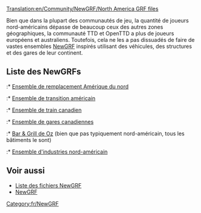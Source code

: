 [[Translation:en/Community/NewGRF/North America GRF files]]


{{fr/NewGRF Pays|
Drapeau=en/800px-Flag of the United States.png|
nom=États-Unis d'Amérique|
siteWeb=www.as-st.com/ttd/newusa/|
nomEnsemble=Ensemble de transition américain}}
Bien que dans la plupart des communautés de jeu, la quantité de joueurs nord-américains dépasse de beaucoup ceux des autres zones géographiques, la communauté TTD et OpenTTD a plus de joueurs européens et australiens. Toutefois, cela ne les a pas dissuadés de faire de vastes ensembles [[fr/Manual/NewGRF|NewGRF]] inspirés utilisant des véhicules, des structures et des gares de leur continent.

==Liste des NewGRFs==
:* [[fr/Community/NewGRF/Ensemble de remplacement Amérique du nord|Ensemble de remplacement Amérique du nord]]
:* [http://www.as-st.com/ttd/newusa/ Ensemble de transition américain]
:* [http://www.tt-forums.net/viewtopic.php?t=6730 Ensemble de train canadien]
:* [http://www.tt-forums.net/viewtopic.php?t=22947&postdays=0&postorder=asc&start=0 Ensemble de gares canadiennes]
:* [http://www.tt-forums.net/viewtopic.php?t=24086 Bar & Grill de Oz] (bien que pas typiquement nord-américain, tous les bâtiments le sont)
:* [http://www.tt-forums.net/viewtopic.php?t=28212 Ensemble d'industries nord-américain]
{{fr/NewGRF Pays|
Drapeau=en/800px-Flag of Canada.png|
nom=Canada|
siteWeb=www.tt-forums.net/viewtopic.php?t=6730|
nomEnsemble=Ensemble de trains canadiens}}

== Voir aussi ==
* [[fr/Community/NewGRF/Main Page|Liste des fichiers NewGRF]]
* [[fr/Manual/NewGRF|NewGRF]]

[[Category:fr/NewGRF]]
